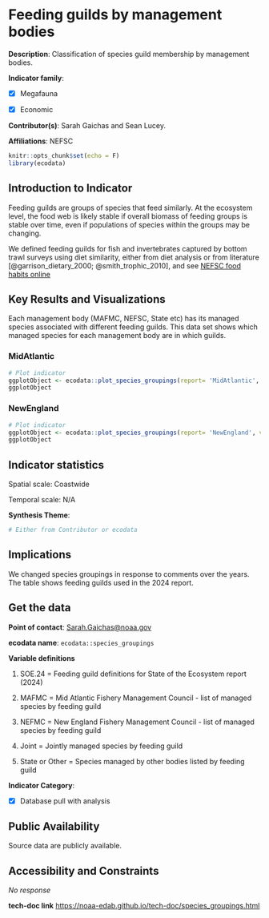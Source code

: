 # Feeding guilds by management bodies {#species_groupings}

**Description**: Classification of species guild membership by management bodies.

**Indicator family**: 

- [X] Megafauna
- [X] Economic


**Contributor(s)**: Sarah Gaichas and Sean Lucey.

**Affiliations**: NEFSC

```{r echo=FALSE}
knitr::opts_chunk$set(echo = F)
library(ecodata)
```
## Introduction to Indicator
Feeding guilds are groups of species that feed similarly. At the ecosystem level, the food web is likely stable if overall biomass of feeding groups is stable over time, even if populations of species within the groups may be changing. 

We defined feeding guilds for fish and invertebrates captured by bottom trawl surveys using diet similarity, either from diet analysis or from literature [@garrison_dietary_2000; @smith_trophic_2010], and see [NEFSC food habits online](https://fwdp.shinyapps.io/tm2020/)

## Key Results and Visualizations
Each management body (MAFMC, NEFSC, State etc) has its managed species associated with different feeding guilds. This data set shows which managed species for each management body are in which guilds.

### MidAtlantic

```{r plot_species_groupingsMidAtlantic2024}
# Plot indicator
ggplotObject <- ecodata::plot_species_groupings(report= 'MidAtlantic', varName= '2024')
ggplotObject
```

### NewEngland

```{r plot_species_groupingsNewEngland2024}
# Plot indicator
ggplotObject <- ecodata::plot_species_groupings(report= 'NewEngland', varName= '2024')
ggplotObject
```


## Indicator statistics 
Spatial scale: Coastwide

Temporal scale: N/A

**Synthesis Theme**:




```{r autostats_species_groupings}
# Either from Contributor or ecodata
```

## Implications
We changed species groupings in response to comments over the years. The table shows feeding guilds used in the 2024 report.

## Get the data

**Point of contact**: [Sarah.Gaichas@noaa.gov](mailto:Sarah.Gaichas@noaa.gov){.email}

**ecodata name**: `ecodata::species_groupings`

**Variable definitions**

1. SOE.24 = Feeding guild definitions for State of the Ecosystem report (2024) 
2. MAFMC = Mid Atlantic Fishery Management Council - list of managed species by feeding guild 
3. NEFMC = New England Fishery Management Council - list of managed species by feeding guild 
4. Joint = Jointly managed species by feeding guild 
5. State or Other = Species managed by other bodies listed by feeding guild

**Indicator Category**:

- [X] Database pull with analysis


## Public Availability

Source data are publicly available.

## Accessibility and Constraints

_No response_

**tech-doc link**
<https://noaa-edab.github.io/tech-doc/species_groupings.html>

